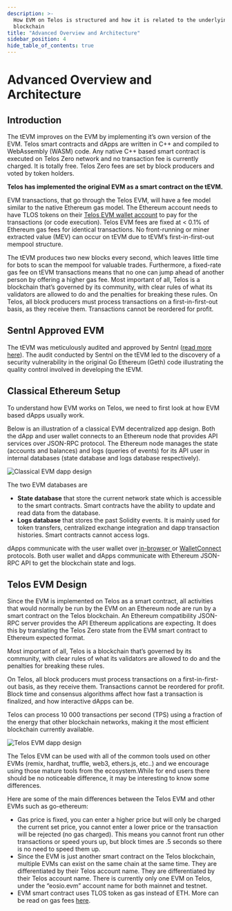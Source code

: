 ```yaml
---
description: >-
  How EVM on Telos is structured and how it is related to the underlying Telos
  blockchain
title: "Advanced Overview and Architecture"
sidebar_position: 4
hide_table_of_contents: true
---
```


# Advanced Overview and Architecture

## Introduction

The tEVM improves on the EVM by implementing it’s own version of the EVM. Telos smart contracts and dApps are written in C++ and compiled to WebAssembly (WASM) code. Any native C++ based smart contract is executed on Telos Zero network and no transaction fee is currently charged. It is totally free. Telos Zero fees are set by block producers and voted by token holders.

**Telos has implemented the original EVM as a smart contract on the tEVM.**

EVM transactions, that go through the Telos EVM, will have a fee model similar to the native Ethereum gas model. The Ethereum account needs to have TLOS tokens on their [Telos EVM wallet account](./setup-a-wallet.mdx) to pay for the transactions (or code execution). Telos EVM fees are fixed at < 0.1% of Ethereum gas fees for identical transactions. No front-running or miner extracted value (MEV) can occur on tEVM due to tEVM’s first-in-first-out mempool structure.&#x20;

The tEVM produces two new blocks every second, which leaves little time for bots to scan the mempool for valuable trades. Furthermore, a fixed-rate gas fee on tEVM transactions means that no one can jump ahead of another person by offering a higher gas fee. Most important of all, Telos is a blockchain that’s governed by its community, with clear rules of what its validators are allowed to do and the penalties for breaking these rules. On Telos, all block producers must process transactions on a first-in-first-out basis, as they receive them. Transactions cannot be reordered for profit.

## Sentnl Approved EVM

The tEVM was meticulously audited and approved by Sentnl ([read more here](https://www.telos.net/news/telos-evm-approved-audit-certificate-received)). The audit conducted by Sentnl on the tEVM led to the discovery of a security vulnerability in the original Go Ethereum (Geth) code illustrating the quality control involved in developing the tEVM.

## Classical Ethereum Setup

To understand how EVM works on Telos, we need to first look at how EVM based dApps usually work.

Below is an illustration of a classical EVM decentralized app design. Both the dApp and user wallet connects to an Ethereum node that provides API services over JSON-RPC protocol. The Ethereum node manages the state (accounts and balances) and logs (queries of events) for its API user in internal databases (state database and logs database respectively).

![Classical EVM dapp design](../../../static/img/Telos.png)

The two EVM databases are

* **State database** that store the current network state which is accessible to the smart contracts. Smart contracts have the ability to update and read data from the database.
* **Logs database** that stores the past Solidity events. It is mainly used for token transfers, centralized exchange integration and dapp transaction histories. Smart contracts cannot access logs.

dApps communicate with the user wallet over [in-browser ](https://docs.metamask.io/guide/ethereum-provider.html)or [WalletConnect](https://walletconnect.org) protocols. Both user wallet and dApps communicate with Ethereum JSON-RPC API to get the blockchain state and logs.

## Telos EVM Design

Since the EVM is implemented on Telos as a smart contract, all activities that would normally be run by the EVM on an Ethereum node are run by a smart contract on the Telos blockchain. An Ethereum compatibility JSON-RPC server provides the API Ethereum applications are expecting. It does this by translating the Telos Zero state from the EVM smart contract to Ethereum expected format.

Most important of all, Telos is a blockchain that’s governed by its community, with clear rules of what its validators are allowed to do and the penalties for breaking these rules.&#x20;

On Telos, all block producers must process transactions on a first-in-first-out basis, as they receive them. Transactions cannot be reordered for profit. Block time and consensus algorithms affect how fast a transaction is finalized, and how interactive dApps can be.&#x20;

Telos can process 10 000 transactions per second (TPS) using a fraction of the energy that other blockchain networks, making it the most efficient blockchain currently available.

![Telos EVM dapp design](<../../../static/img/Telos - Telos EVM design.png>)

The Telos EVM can be used with all of the common tools used on other EVMs (remix, hardhat, truffle, web3, ethers.js, etc..) and we encourage using those mature tools from the ecosystem.While for end users there should be no noticeable difference, it may be interesting to know some differences.&#x20;

Here are some of the main differences between the Telos EVM and other EVMs such as go-ethereum:&#x20;

* Gas price is fixed, you can enter a higher price but will only be charged the current set price, you cannot enter a lower price or the transaction will be rejected (no gas charged). This means you cannot front run other transactions or speed yours up, but block times are .5 seconds so there is no need to speed them up.&#x20;
* Since the EVM is just another smart contract on the Telos blockchain, multiple EVMs can exist on the same chain at the same time. They are differentiated by their Telos account name. They are differentiated by their Telos account name. There is currently only one EVM on Telos, under the “eosio.evm” account name for both mainnet and testnet. &#x20;
* EVM smart contract uses TLOS token as gas instead of ETH. More can be read on gas fees [here](./gas-fees.mdx).

